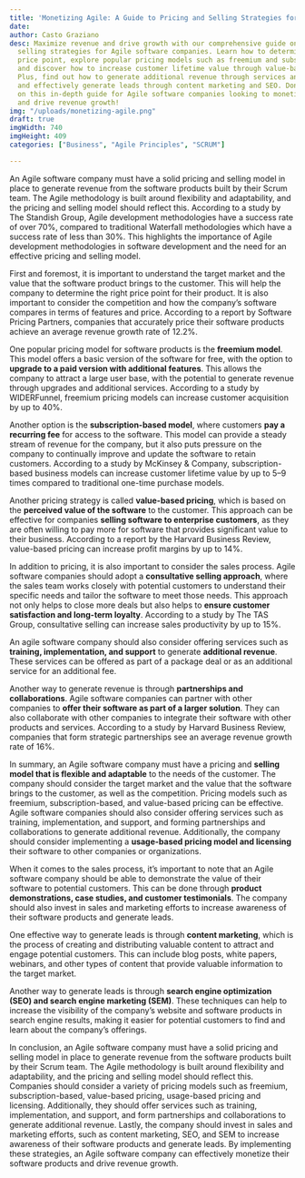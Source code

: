 ```yaml
---
title: 'Monetizing Agile: A Guide to Pricing and Selling Strategies for Software Companies'
date: 
author: Casto Graziano
desc: Maximize revenue and drive growth with our comprehensive guide on pricing and
  selling strategies for Agile software companies. Learn how to determine the right
  price point, explore popular pricing models such as freemium and subscription-based,
  and discover how to increase customer lifetime value through value-based pricing.
  Plus, find out how to generate additional revenue through services and partnerships,
  and effectively generate leads through content marketing and SEO. Don't miss out
  on this in-depth guide for Agile software companies looking to monetize their products
  and drive revenue growth!
img: "/uploads/monetizing-agile.png"
draft: true
imgWidth: 740
imgHeight: 409
categories: ["Business", "Agile Principles", "SCRUM"]

---
```

An Agile software company must have a solid pricing and selling model in place to generate revenue from the software products built by their Scrum team. The Agile methodology is built around flexibility and adaptability, and the pricing and selling model should reflect this. According to a study by The Standish Group, Agile development methodologies have a success rate of over 70%, compared to traditional Waterfall methodologies which have a success rate of less than 30%. This highlights the importance of Agile development methodologies in software development and the need for an effective pricing and selling model.

First and foremost, it is important to understand the target market and the value that the software product brings to the customer. This will help the company to determine the right price point for their product. It is also important to consider the competition and how the company’s software compares in terms of features and price. According to a report by Software Pricing Partners, companies that accurately price their software products achieve an average revenue growth rate of 12.2%.

One popular pricing model for software products is the **freemium model**. This model offers a basic version of the software for free, with the option to **upgrade to a paid version with additional features**. This allows the company to attract a large user base, with the potential to generate revenue through upgrades and additional services. According to a study by WIDERFunnel, freemium pricing models can increase customer acquisition by up to 40%.

Another option is the **subscription-based model**, where customers **pay a recurring fee** for access to the software. This model can provide a steady stream of revenue for the company, but it also puts pressure on the company to continually improve and update the software to retain customers. According to a study by McKinsey & Company, subscription-based business models can increase customer lifetime value by up to 5–9 times compared to traditional one-time purchase models.

Another pricing strategy is called **value-based pricing**, which is based on the **perceived value of the software** to the customer. This approach can be effective for companies **selling software to enterprise customers**, as they are often willing to pay more for software that provides significant value to their business. According to a report by the Harvard Business Review, value-based pricing can increase profit margins by up to 14%.

In addition to pricing, it is also important to consider the sales process. Agile software companies should adopt a **consultative selling approach**, where the sales team works closely with potential customers to understand their specific needs and tailor the software to meet those needs. This approach not only helps to close more deals but also helps to **ensure customer satisfaction and long-term loyalty**. According to a study by The TAS Group, consultative selling can increase sales productivity by up to 15%.

An agile software company should also consider offering services such as **training, implementation, and support** to generate **additional revenue**. These services can be offered as part of a package deal or as an additional service for an additional fee.

Another way to generate revenue is through **partnerships and collaborations**. Agile software companies can partner with other companies to **offer their software as part of a larger solution**. They can also collaborate with other companies to integrate their software with other products and services. According to a study by Harvard Business Review, companies that form strategic partnerships see an average revenue growth rate of 16%.

In summary, an Agile software company must have a pricing and **selling model that is flexible and adaptable** to the needs of the customer. The company should consider the target market and the value that the software brings to the customer, as well as the competition. Pricing models such as freemium, subscription-based, and value-based pricing can be effective. Agile software companies should also consider offering services such as training, implementation, and support, and forming partnerships and collaborations to generate additional revenue. Additionally, the company should consider implementing a **usage-based pricing model and licensing** their software to other companies or organizations.

When it comes to the sales process, it’s important to note that an Agile software company should be able to demonstrate the value of their software to potential customers. This can be done through **product demonstrations, case studies, and customer testimonials**. The company should also invest in sales and marketing efforts to increase awareness of their software products and generate leads.

One effective way to generate leads is through **content marketing**, which is the process of creating and distributing valuable content to attract and engage potential customers. This can include blog posts, white papers, webinars, and other types of content that provide valuable information to the target market.

Another way to generate leads is through **search engine optimization (SEO) and search engine marketing (SEM)**. These techniques can help to increase the visibility of the company’s website and software products in search engine results, making it easier for potential customers to find and learn about the company’s offerings.

In conclusion, an Agile software company must have a solid pricing and selling model in place to generate revenue from the software products built by their Scrum team. The Agile methodology is built around flexibility and adaptability, and the pricing and selling model should reflect this. Companies should consider a variety of pricing models such as freemium, subscription-based, value-based pricing, usage-based pricing and licensing. Additionally, they should offer services such as training, implementation, and support, and form partnerships and collaborations to generate additional revenue. Lastly, the company should invest in sales and marketing efforts, such as content marketing, SEO, and SEM to increase awareness of their software products and generate leads. By implementing these strategies, an Agile software company can effectively monetize their software products and drive revenue growth.